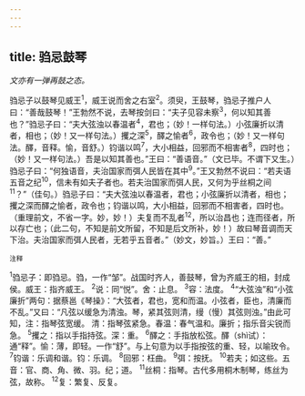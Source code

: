 ```yaml
---
---
---
```

title: 驺忌鼓琴
---



*文亦有一弹再鼓之态。*

驺忌子以鼓琴见威王<sup>1</sup>，威王说而舍之右室<sup>2</sup>。须臾，王鼓琴，驺忌子推户人曰：“善哉鼓琴！”王勃然不说，去琴按剑曰：“夫子见容未察<sup>3</sup>，何以知其善也？”驺忌子曰：“夫大弦浊以春温者<sup>4</sup>，君也；（妙！一样句法。）小弦廉折以清者，相也；（妙！又一样句法。）攫之深<sup>5</sup>，醳之愉者<sup>6</sup>，政令也；（妙！又一样句法。醳，音释。愉，音舒。）钧谐以鸣<sup>7</sup>，大小相益，回邪而不相害者<sup>8</sup>，四时也；（妙！又一样句法。）吾是以知其善也。”王曰：“善语音。”（文已毕。不谓下又生。）驺忌子曰：“何独语音，夫治国家而弭人民皆在其中<sup>9</sup>。”王又勃然不说曰：“若夫语五音之纪<sup>10</sup>，信未有如夫子者也。若夫治国家而弭人民，又何为乎丝桐之间<sup>11</sup>？”（佳句。）驺忌子曰：“夫大弦浊以春温者，君也；小弦廉折以清者，相也；攫之深而醳之愉者，政令也；钧谐以鸣，大小相益，回邪而不相害者，四时也。（重理前文，不省一字。妙，妙！）夫复而不乱者<sup>12</sup>，所以治昌也；连而径者，所以存亡也；（此二句，不知是前文所留，不知是后文所补，妙！）故曰琴音调而天下治。夫治国家而弭人民者，无若乎五音者。”（妙文，妙旨。）王曰：“善。”

<sup>注释</sup>

<sup>1</sup>驺忌子：即驺忌。驺，一作“邹”。战国时齐人，善鼓琴，曾为齐威王的相，封成侯。威王：指齐威王。
<sup>2</sup>说：同“悦”。舍：止息。
<sup>3</sup>容：法度。
<sup>4</sup>“大弦浊”和“小弦廉折”两句：据蔡邕《琴操》：“大弦者，君也，宽和而温。小弦者，臣也，清廉而不乱。”又曰：“凡弦以缓急为清浊。琴，紧其弦则清，缦（慢）其弦则浊。”由此可知，注：指琴弦宽缓。
清：指琴弦紧急。春温：春气温和。廉折；指乐音尖锐而急。
<sup>5</sup>攫之：指以手指持弦。深：重。
<sup>6</sup>醳之：手指放松弦。醳（shì试）：通“释”。愉：薄，即轻。一作“舒”。与上句意为以手指按弦的重、轻，以喻玫令。
<sup>7</sup>钧谐：乐调和谐。钧：乐调。
<sup>8</sup>回邪：枉曲。
<sup>9</sup>弭：按抚。
<sup>10</sup>若夫；如这些。五音：官、商、角、微、羽。纪；道。
<sup>11</sup>丝桐：指琴。古代多用桐木制琴，练丝为弦，故称。
<sup>12</sup>复：繁复、反复。